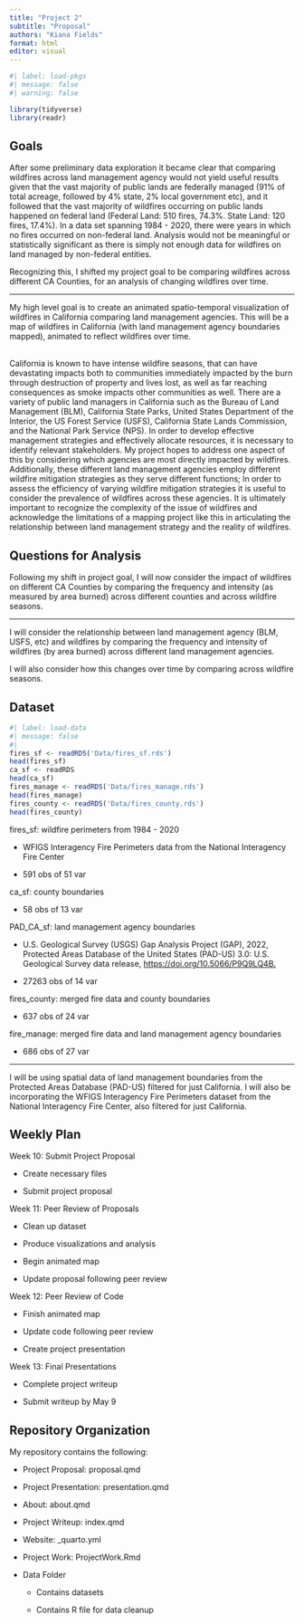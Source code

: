 ```yaml
---
title: "Project 2"
subtitle: "Proposal"
authors: "Kiana Fields"
format: html
editor: visual
---
```


```r
#| label: load-pkgs
#| message: false
#| warning: false

library(tidyverse)
library(readr)
```

## Goals

After some preliminary data exploration it became clear that comparing wildfires across land management agency would not yield useful results given that the vast majority of public lands are federally managed (91% of total acreage, followed by 4% state, 2% local government etc), and it followed that the vast majority of wildfires occurring on public lands happened on federal land (Federal Land: 510 fires, 74.3%. State Land: 120 fires, 17.4%). In a data set spanning 1984 - 2020, there were years in which no fires occurred on non-federal land. Analysis would not be meaningful or statistically significant as there is simply not enough data for wildfires on land managed by non-federal entities.

Recognizing this, I shifted my project goal to be comparing wildfires across different CA Counties, for an analysis of changing wildfires over time.

------------------------------------------------------------------------

My high level goal is to create an animated spatio-temporal visualization of wildfires in California comparing land management agencies. This will be a map of wildfires in California (with land management agency boundaries mapped), animated to reflect wildfires over time.

\
California is known to have intense wildfire seasons, that can have devastating impacts both to communities immediately impacted by the burn through destruction of property and lives lost, as well as far reaching consequences as smoke impacts other communities as well. There are a variety of public land managers in California such as the Bureau of Land Management (BLM), California State Parks, United States Department of the Interior, the US Forest Service (USFS), California State Lands Commission, and the National Park Service (NPS). In order to develop effective management strategies and effectively allocate resources, it is necessary to identify relevant stakeholders. My project hopes to address one aspect of this by considering which agencies are most directly impacted by wildfires. Additionally, these different land management agencies employ different wildfire mitigation strategies as they serve different functions; In order to assess the efficiency of varying wildfire mitigation strategies it is useful to consider the prevalence of wildfires across these agencies. It is ultimately important to recognize the complexity of the issue of wildfires and acknowledge the limitations of a mapping project like this in articulating the relationship between land management strategy and the reality of wildfires.

## Questions for Analysis

Following my shift in project goal, I will now consider the impact of wildfires on different CA Counties by comparing the frequency and intensity (as measured by area burned) across different counties and across wildfire seasons.

------------------------------------------------------------------------

I will consider the relationship between land management agency (BLM, USFS, etc) and wildfires by comparing the frequency and intensity of wildfires (by area burned) across different land management agencies.

I will also consider how this changes over time by comparing across wildfire seasons.

## Dataset

```r
#| label: load-data
#| message: false
#| 
fires_sf <- readRDS('Data/fires_sf.rds')
head(fires_sf)
ca_sf <- readRDS
head(ca_sf)
fires_manage <- readRDS('Data/fires_manage.rds')
head(fires_manage)
fires_county <- readRDS('Data/fires_county.rds')
head(fires_county)
```

fires_sf: wildfire perimeters from 1984 - 2020

-   WFIGS Interagency Fire Perimeters data from the National Interagency Fire Center

-   591 obs of 51 var

ca_sf: county boundaries

-   58 obs of 13 var

PAD_CA_sf: land management agency boundaries

-   U.S. Geological Survey (USGS) Gap Analysis Project (GAP), 2022, Protected Areas Database of the United States (PAD-US) 3.0: U.S. Geological Survey data release, <https://doi.org/10.5066/P9Q9LQ4B.>

-   27263 obs of 14 var

fires_county: merged fire data and county boundaries

-   637 obs of 24 var

fire_manage: merged fire data and land management agency boundaries

-   686 obs of 27 var

------------------------------------------------------------------------

I will be using spatial data of land management boundaries from the Protected Areas Database (PAD-US) filtered for just California. I will also be incorporating the WFIGS Interagency Fire Perimeters dataset from the National Interagency Fire Center, also filtered for just California.

## Weekly Plan

Week 10: Submit Project Proposal

-   Create necessary files

-   Submit project proposal

Week 11: Peer Review of Proposals

-   Clean up dataset

-   Produce visualizations and analysis

-   Begin animated map

-   Update proposal following peer review

Week 12: Peer Review of Code

-   Finish animated map

-   Update code following peer review

-   Create project presentation

Week 13: Final Presentations

-   Complete project writeup

-   Submit writeup by May 9

## Repository Organization

My repository contains the following:

-   Project Proposal: proposal.qmd

-   Project Presentation: presentation.qmd

-   About: about.qmd

-   Project Writeup: index.qmd

-   Website: \_quarto.yml

-   Project Work: ProjectWork.Rmd

-   Data Folder

    -   Contains datasets

    -   Contains R file for data cleanup
